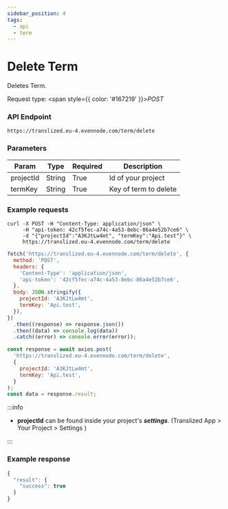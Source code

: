 ```yaml
---
sidebar_position: 4
tags:
  - api
  - term
---
```



# Delete Term

Deletes Term.

Request type: <span style={{ color: '#167219' }}>_POST_</span>

### API Endpoint

```url
https://translized.eu-4.evennode.com/term/delete
```

### Parameters

| Param     | Type   | Required | Description           |
| --------- | ------ | -------- | --------------------- |
| projectId | String | True     | Id of your project    |
| termKey   | String | True     | Key of term to delete |

### Example requests

<Tabs className="api-tabs">
<TabItem value="cURL" label="cURL">

```curl
curl -X POST -H "Content-Type: application/json" \
     -H "api-token: 42cf5fec-a74c-4a53-8ebc-86a4e52b7ce6" \
     -d "{"projectId":"A3KJtLw4mt", "termKey":"Api.test"}" \
     https://translized.eu-4.evennode.com/term/delete
```

</TabItem>
<TabItem value="js-fetch" label="Javascript Fetch">

```js
fetch('https://translized.eu-4.evennode.com/term/delete', {
  method: 'POST',
  headers: {
    'Content-Type': 'application/json',
    'api-token': '42cf5fec-a74c-4a53-8ebc-86a4e52b7ce6',
  },
  body: JSON.stringify({
    projectId: 'A3KJtLw4mt',
    termKey: 'Api.test',
  }),
})
  .then((response) => response.json())
  .then((data) => console.log(data))
  .catch((error) => console.error(error));
```

  </TabItem>
  <TabItem value="js-axios" label="Javascript Axios">

```js
const response = await axios.post(
  'https://translized.eu-4.evennode.com/term/delete',
  {
    projectId: 'A3KJtLw4mt',
    termKey: 'Api.test',
  }
);
const data = response.result;
```

  </TabItem>
</Tabs>

:::info

- **projectId** can be found inside your project's **_settings_**. (Translized App > Your Project > Settings )

:::

### Example response

```js
{
  "result": {
    "success": true
  }
}
```
